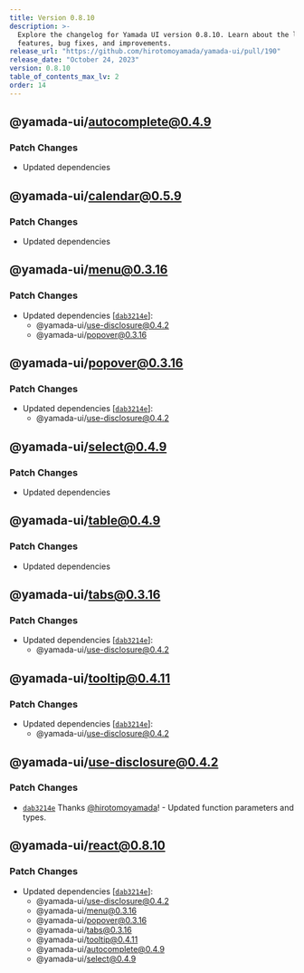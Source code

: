 ```yaml
---
title: Version 0.8.10
description: >-
  Explore the changelog for Yamada UI version 0.8.10. Learn about the latest
  features, bug fixes, and improvements.
release_url: "https://github.com/hirotomoyamada/yamada-ui/pull/190"
release_date: "October 24, 2023"
version: 0.8.10
table_of_contents_max_lv: 2
order: 14
---
```


## @yamada-ui/autocomplete@0.4.9

### Patch Changes

- Updated dependencies

## @yamada-ui/calendar@0.5.9

### Patch Changes

- Updated dependencies

## @yamada-ui/menu@0.3.16

### Patch Changes

- Updated dependencies \[[`dab3214e`](https://github.com/hirotomoyamada/yamada-ui/commit/dab3214eef5c98e54889ee5c1d0899c7a5189713)]:
  - @yamada-ui/use-disclosure@0.4.2
  - @yamada-ui/popover@0.3.16

## @yamada-ui/popover@0.3.16

### Patch Changes

- Updated dependencies \[[`dab3214e`](https://github.com/hirotomoyamada/yamada-ui/commit/dab3214eef5c98e54889ee5c1d0899c7a5189713)]:
  - @yamada-ui/use-disclosure@0.4.2

## @yamada-ui/select@0.4.9

### Patch Changes

- Updated dependencies

## @yamada-ui/table@0.4.9

### Patch Changes

- Updated dependencies

## @yamada-ui/tabs@0.3.16

### Patch Changes

- Updated dependencies \[[`dab3214e`](https://github.com/hirotomoyamada/yamada-ui/commit/dab3214eef5c98e54889ee5c1d0899c7a5189713)]:
  - @yamada-ui/use-disclosure@0.4.2

## @yamada-ui/tooltip@0.4.11

### Patch Changes

- Updated dependencies \[[`dab3214e`](https://github.com/hirotomoyamada/yamada-ui/commit/dab3214eef5c98e54889ee5c1d0899c7a5189713)]:
  - @yamada-ui/use-disclosure@0.4.2

## @yamada-ui/use-disclosure@0.4.2

### Patch Changes

- [`dab3214e`](https://github.com/hirotomoyamada/yamada-ui/commit/dab3214eef5c98e54889ee5c1d0899c7a5189713) Thanks [@hirotomoyamada](https://github.com/hirotomoyamada)! - Updated function parameters and types.

## @yamada-ui/react@0.8.10

### Patch Changes

- Updated dependencies \[[`dab3214e`](https://github.com/hirotomoyamada/yamada-ui/commit/dab3214eef5c98e54889ee5c1d0899c7a5189713)]:
  - @yamada-ui/use-disclosure@0.4.2
  - @yamada-ui/menu@0.3.16
  - @yamada-ui/popover@0.3.16
  - @yamada-ui/tabs@0.3.16
  - @yamada-ui/tooltip@0.4.11
  - @yamada-ui/autocomplete@0.4.9
  - @yamada-ui/select@0.4.9
